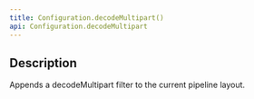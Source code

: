 ```yaml
---
title: Configuration.decodeMultipart()
api: Configuration.decodeMultipart
---
```


## Description

Appends a decodeMultipart filter to the current pipeline layout.

<FilterDiagram
  name="decodeMultipart"
  input="Message"
  output="Message x N"
/>
